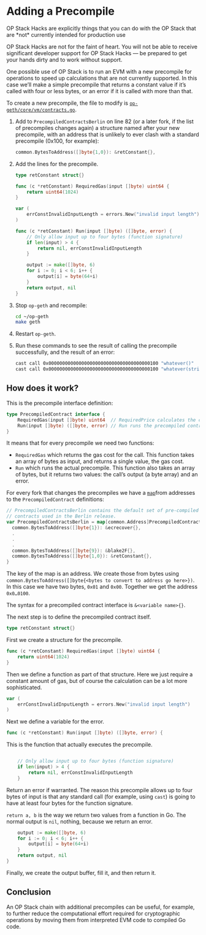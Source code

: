 
# Adding a Precompile

<Callout type="warning">
  OP Stack Hacks are explicitly things that you can do with the OP Stack that are *not* currently intended for production use

  OP Stack Hacks are not for the faint of heart. You will not be able to receive significant developer support for OP Stack Hacks — be prepared to get your hands dirty and to work without support.
</Callout>

One possible use of OP Stack is to run an EVM with a new precompile for operations to speed up calculations that are not currently supported. In this case we’ll make a simple precompile that returns a constant value if it’s called with four or less bytes, or an error if it is called with more than that.

To create a new precompile, the file to modify is [`op-geth/core/vm/contracts.go`](https://github.com/ethereum-optimism/op-geth/blob/optimism-history/core/vm/contracts.go).

1.  Add to `PrecompiledContractsBerlin` on line 82 (or a later fork, if the list of precompiles changes again) a structure named after your new precompile, with an address that is unlikely to ever clash with a standard precompile (0x100, for example):

    ```go
    common.BytesToAddress([]byte{1,0}): &retConstant{},
    ```

2.  Add the lines for the precompile.

    ```go
    type retConstant struct{}

    func (c *retConstant) RequiredGas(input []byte) uint64 {
        return uint64(1024)
    }

    var (
        errConstInvalidInputLength = errors.New("invalid input length")
    )

    func (c *retConstant) Run(input []byte) ([]byte, error) {
        // Only allow input up to four bytes (function signature)
        if len(input) > 4 {
            return nil, errConstInvalidInputLength
        }

        output := make([]byte, 6)
        for i := 0; i < 6; i++ {
            output[i] = byte(64+i)
        }
        return output, nil
    }
    ```

3.  Stop `op-geth` and recompile:

    ```bash
    cd ~/op-geth
    make geth
    ```

4.  Restart `op-geth`.

5.  Run these commands to see the result of calling the precompile successfully, and the result of an error:

    ```bash
    cast call 0x0000000000000000000000000000000000000100 "whatever()"
    cast call 0x0000000000000000000000000000000000000100 "whatever(string)" "fail"
    ```

## How does it work?

This is the precompile interface definition:

```go
type PrecompiledContract interface {
	RequiredGas(input []byte) uint64  // RequiredPrice calculates the contract gas use
	Run(input []byte) ([]byte, error) // Run runs the precompiled contract
}
```

It means that for every precompile we need two functions:

*   `RequiredGas` which returns the gas cost for the call. This function takes an array of bytes as input, and returns a single value, the gas cost.
*   `Run` which runs the actual precompile. This function also takes an array of bytes, but it returns two values: the call’s output (a byte array) and an error.

For every fork that changes the precompiles we have a [`map`](https://www.w3schools.com/go/go_maps.php)from addresses to the `PrecompiledContract` definitions:

```go
// PrecompiledContractsBerlin contains the default set of pre-compiled Ethereum
// contracts used in the Berlin release.
var PrecompiledContractsBerlin = map[common.Address]PrecompiledContract{
  common.BytesToAddress([]byte{1}): &ecrecover{},
  .
  .
  .
  common.BytesToAddress([]byte{9}): &blake2F{},
  common.BytesToAddress([]byte{1,0}): &retConstant{},
}
```

The key of the map is an address. We create those from bytes using `common.BytesToAddress([]byte{<bytes to convert to address go here>})`.  In this case we have two bytes, `0x01` and `0x00`. Together we get the address `0x0…0100`.

The syntax for a precompiled contract interface is `&<variable name>{}`.

The next step is to define the precompiled contract itself.

```go
type retConstant struct{}
```

First we create a structure for the precompile.

```go
func (c *retConstant) RequiredGas(input []byte) uint64 {
    return uint64(1024)
}
```

Then we define a function as part of that structure. Here we just require a constant amount of gas, but of course the calculation can be a lot more sophisticated.

```go
var (
    errConstInvalidInputLength = errors.New("invalid input length")
)

```

Next we define a variable for the error.

```go
func (c *retConstant) Run(input []byte) ([]byte, error) {
```

This is the function that actually executes the precompile.

```go

    // Only allow input up to four bytes (function signature)
    if len(input) > 4 {
        return nil, errConstInvalidInputLength
    }
```

Return an error if warranted. The reason this precompile allows up to four bytes of input is that any standard call (for example, using `cast`) is going to have at least four bytes for the function signature.

`return a, b` is the way we return two values from a function in Go. The normal output is `nil`, nothing, because we return an error.

```go
    output := make([]byte, 6)
    for i := 0; i < 6; i++ {
        output[i] = byte(64+i)
    }
    return output, nil
}
```

Finally, we create the output buffer, fill it, and then return it.

## Conclusion

An OP Stack chain with additional precompiles can be useful, for example, to further reduce the computational effort required for cryptographic operations by moving them from interpreted EVM code to compiled Go code.
